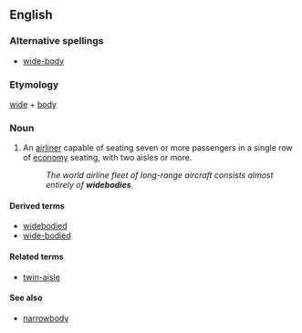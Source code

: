 ==English==
{{wikipedia}}
===Alternative spellings===
*[[wide-body]]

===Etymology===
[[wide]] + [[body]]

===Noun===
{{en-noun|widebodies}}

# {{aeronautics}} An [[airliner]] capable of seating seven or more passengers in a single row of [[economy]] seating, with two aisles or more.
#: ''The world airline fleet of long-range aircraft consists almost entirely of '''widebodies'''.''

====Derived terms====
*[[widebodied]]
*[[wide-bodied]]

====Related terms====
* [[twin-aisle]]

====See also====
*[[narrowbody]]